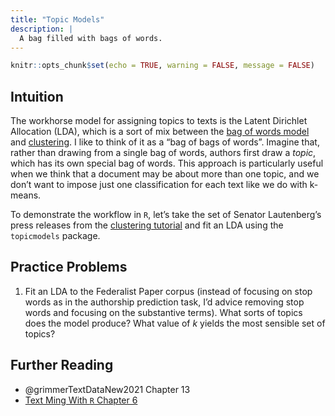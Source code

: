 ```yaml
---
title: "Topic Models"
description: |
  A bag filled with bags of words.
---
```


```r
knitr::opts_chunk$set(echo = TRUE, warning = FALSE, message = FALSE)
```

## Intuition

The workhorse model for assigning topics to texts is the Latent Dirichlet Allocation (LDA), which is a sort of mix between the [bag of words model](multinomial-model.html) and [clustering](clustering.html). I like to think of it as a "bag of bags of words". Imagine that, rather than drawing from a single bag of words, authors first draw a *topic*, which has its own special bag of words. This approach is particularly useful when we think that a document may be about more than one topic, and we don't want to impose just one classification for each text like we do with k-means. 

To demonstrate the workflow in `R`, let's take the set of Senator Lautenberg's press releases from the [clustering tutorial](clustering.html) and fit an LDA using the `topicmodels` package.




## Practice Problems

1. Fit an LDA to the Federalist Paper corpus (instead of focusing on stop words as in the authorship prediction task, I'd advice removing stop words and focusing on the substantive terms). What sorts of topics does the model produce? What value of $k$ yields the most sensible set of topics?



## Further Reading

- @grimmerTextDataNew2021 Chapter 13
- [Text Ming With `R` Chapter 6](https://www.tidytextmining.com/topicmodeling.html)